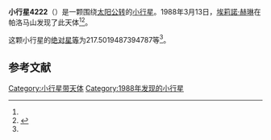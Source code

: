 {{Infobox planet
| bgcolour = #FFFFC0
| name = 4222 Nancita
| symbol = 
| image = 
| caption = 
| discovery = yes
| discovery_ref = 
| discoverer = [[埃莉諾·赫琳|埃莉諾·赫琳]]
| discovery_site = [[帕洛马山|帕洛马山]] 
| discovered = 1988年3月13日
| designations = yes
| mp_name = 
| named_after = 
| alt_names = 1988 EK1/ 1950 TF4 / 1952 HN / 1968 QL1 / 1972 XQ1 / 1979 SL6 / 1983 XC1 / 1988 KL
| mp_category = [[主带小行星|主带小行星]]
| orbit_ref = <ref name="a">[http://ssd.jpl.nasa.gov/sbdb.cgi?sstr=4222 4222 Nancita] {{Wayback|url=http://ssd.jpl.nasa.gov/sbdb.cgi?sstr=4222 |date=20201124004357 }}，小行星數據庫瀏覽器（JPL Small-Body Database Browser）－[[美国国家航空航天局|美国国家航空航天局]]喷气推进实验室</ref>
| epoch = 2456400.5 (2013年4月18日更新)
| aphelion = {{convert|3.066478079582502|AU|km|3|abbr=on|lk=out}}
| perihelion = {{convert|1.667767001820391|AU|km|3|abbr=on}}
| semimajor = {{convert|2.367122540701446|AU|km|3|abbr=on}}
| eccentricity = 0.295445431
| period = 1330.238577 [[日|日]]<br />3.64[[儒略年|儒略年]]
| avg_speed = 
| inclination = 3.741073072891226
| asc_node = 206.8819379127325
| mean_anomaly = 
| arg_peri = 217.5019487394787
| satellites = 
| physical_characteristics = yes
| dimensions = 
| mass = 
| density = 
| surface_grav = 
| escape_velocity = 
| sidereal_day = 
| axial_tilt = 
| pole_ecliptic_lat = 
| pole_ecliptic_lon = 
| albedo = 
| temperatures= 
| temp_name1 = 
| mean_temp_1 = 
| max_temp_1 = 
| temp_name2 = 
| max_temp_2 = 
| spectral_type = 
| abs_magnitude = 217.5019487394787
}}

'''小行星4222'''（{{lang-en|4222 Nancita}}）是一颗围绕[[太阳|太阳]][[公转|公转]]的[[小行星|小行星]]。1988年3月13日，[[埃莉諾·赫琳|埃莉諾·赫琳]]在帕洛马山发现了此天体<ref name="a" /><ref>{{cite news|title=小行星列表|url=http://cfa-www.harvard.edu/iau/lists/NumberedMPs.txt|accessdate=2013-07-08|newspaper=哈佛大学|archive-date=2008-05-17|archive-url=https://web.archive.org/web/20080517010638/http://cfa-www.harvard.edu/iau/lists/NumberedMPs.txt|dead-url=no}}</ref>。

这颗小行星的[[绝对星等|绝对星等]]为217.5019487394787等<ref name="a" />。

==参考文献==
{{reflist}}
{{Minor Planet Number|[[小行星4221|小行星4221]]|[[小行星4223|小行星4223]]}}

{{小天体}}

[[Category:小行星带天体|Category:小行星带天体]]
[[Category:1988年发现的小行星|Category:1988年发现的小行星]]

{{asteroid-stub}}